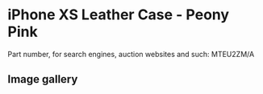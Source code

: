 
# iPhone XS Leather Case - Peony Pink

Part number, for search engines, auction websites and such: MTEU2ZM/A

## Image gallery

<div style={{ width: '100%', maxWidth: '768px' }}>
<GalleryComponent
    images={[
      {
        original: "/everysource/MTEU2.webp",
        thumbnail: "/everypreview/MTEU2.webp",
      },
      {
        original: "/everysource/MTEU2_AV1_GOLD.webp",
        thumbnail: "/everypreview/MTEU2_AV1_GOLD.webp",
      },
      {
        original: "/everysource/MTEU2_AV1_SILVER.webp",
        thumbnail: "/everypreview/MTEU2_AV1_SILVER.webp",
      },
      {
        original: "/everysource/MTEU2_AV1_SPACE_GRAY.webp",
        thumbnail: "/everypreview/MTEU2_AV1_SPACE_GRAY.webp",
      },
      {
        original: "/everysource/MTEU2_AV2.webp",
        thumbnail: "/everypreview/MTEU2_AV2.webp",
      }
    ]}
  />
</div>